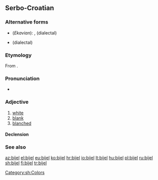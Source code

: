 ==Serbo-Croatian==

===Alternative forms===
* (''Ekavian''): {{l|sh|bȅo}}, {{l|sh|bȇl}} (dialectal)
* {{l|sh|bȉo}} (dialectal)

===Etymology===
From {{inh|sh|sla-pro|*bělъ}}.

===Pronunciation===
* {{IPA|/bjêːl/|lang=sh}}

===Adjective===
{{sh-adj|head=bijȇl|def=bijeli|def_a=bijȇlī|comp=bjelji|comp_a=bjèljī|r|бијел|бије̑л}}

# [[white]]
# [[blank]]
# [[blanched]]

====Declension====
{{sh-adj-full|bijel|o|bjelj|e}}

===See also===
{{table:colors/sh}}

[[Category:sh:Colors]]

[[az:bijel]]
[[el:bijel]]
[[eu:bijel]]
[[ko:bijel]]
[[hr:bijel]]
[[io:bijel]]
[[lt:bijel]]
[[hu:bijel]]
[[pl:bijel]]
[[ru:bijel]]
[[sh:bijel]]
[[fi:bijel]]
[[tr:bijel]]